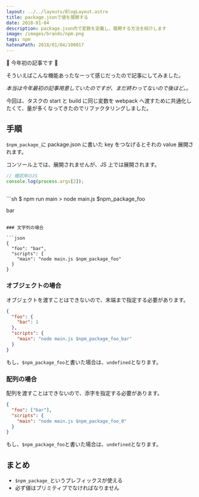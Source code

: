 ```yaml
---
layout: ../../layouts/BlogLayout.astro
title: package.jsonで値を展開する
date: 2018-01-04
description: package.json内で変数を定義し、展開する方法を紹介します
image: /images/brands/npm.png
tags: npm
hatenaPath: 2018/01/04/100017
---
```



🎍 今年初の記事です 🎍

そういえばこんな機能あったなーって感じだったので記事にしてみました。

_本当は今年最初の記事用意していたのですが、まだ終わってないので後ほど。。_

今回は、タスクの start と build に同じ変数を webpack へ渡すために共通化したくて、量が多くなってきたのでリファクタリングしました。

## 手順

`$npm_package_`に package.json に書いた key をつなげるとそれの value 展開されます。

コンソール上では、展開されませんが、JS 上では展開されます。

```javascript
// 確認用のJS
console.log(process.argv[2]);
```

<br />
```sh $ npm run main > node main.js $npm_package_foo

bar

````

### 文字列の場合

```json
{
  "foo": "bar",
  "scripts": {
    "main": "node main.js $npm_package_foo"
  }
}
````

### オブジェクトの場合

オブジェクトを渡すことはできないので、末端まで指定する必要があります。

```json
{
  "foo": {
    "bar": 1
  },
  "scripts": {
    "main": "node main.js $npm_package_foo_bar"
  }
}
```

もし、`$npm_package_foo`と書いた場合は、`undefined`となります。

### 配列の場合

配列を渡すことはできないので、添字を指定する必要があります。

```json
{
  "foo": ["bar"],
  "scripts": {
    "main": "node main.js $npm_package_foo_0"
  }
}
```

もし、`$npm_package_foo`と書いた場合は、`undefined`となります。

## まとめ

- `$npm_package_`というプレフィックスが使える
- 必ず値はプリミティブでなければなりません
